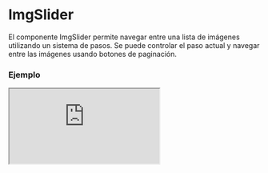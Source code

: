 
# ImgSlider

El componente ImgSlider permite navegar entre una lista de imágenes utilizando un sistema de pasos. Se puede controlar el paso actual y navegar entre las imágenes usando botones de paginación.

### Ejemplo

<Iframe
  minHeightIframe="30dvh"
  src="https://fenextjs-component-storybook.vercel.app/iframe.html?args=&id=img-imgslider--index&viewMode=story"
/>

### Importacion

Para importar el componente ImgSlider, se puede hacer desde fenextjs

```tsx copy
import { ImgSlider } from "fenextjs";
```

### Parametros

| Parametro   | Tipo                 | Requerido | Default | Descripcion                                               |
| ----------- | -------------------- | --------- | ------- | --------------------------------------------------------- |
| imgs        | ImgProps[]           | sí        |         | Lista de imágenes que se muestran en el deslizador.       |
| defaultStep | number               | no        | 0       | Paso inicial en el deslizador de imágenes.                |
| step        | number               | no        |         | Paso actual en el deslizador de imágenes.                 |
| setStep     | (e: number) =\> void | no        |         | Función para actualizar el paso actual en el deslizador.  |
| className   | string               | no        | ''      | Clase CSS para personalizar el contenedor del deslizador. |

### Storybook

Para ver el storybook del componente lo puede hacer con este [link](https://fenextjs-component-storybook.vercel.app/?path=/story/img-imgslider--index)

### Usos

- Deslizador básico

```tsx copy
<ImgSlider imgs={imageList} />
```

- Deslizador con paso controlado

```tsx copy
<ImgSlider imgs={imageList} step={2} setStep={(e) => console.log(e)} />
```
